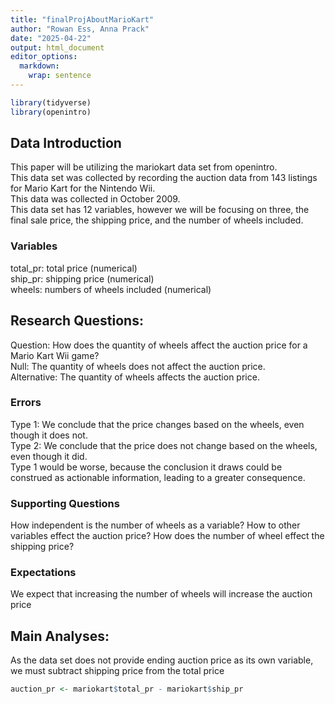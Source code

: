 ```yaml
---
title: "finalProjAboutMarioKart"
author: "Rowan Ess, Anna Prack"
date: "2025-04-22"
output: html_document
editor_options: 
  markdown: 
    wrap: sentence
---
```


```r
library(tidyverse)
library(openintro)
```

## Data Introduction

This paper will be utilizing the mariokart data set from openintro.\
This data set was collected by recording the auction data from 143 listings for Mario Kart for the Nintendo Wii.\
This data was collected in October 2009.\
This data set has 12 variables, however we will be focusing on three, the final sale price, the shipping price, and the number of wheels included.\

### Variables

total_pr: total price (numerical)\
ship_pr: shipping price (numerical)\
wheels: numbers of wheels included (numerical)\

## Research Questions:

Question: How does the quantity of wheels affect the auction price for a Mario Kart Wii game?\
Null: The quantity of wheels does not affect the auction price.\
Alternative: The quantity of wheels affects the auction price.\

### Errors

Type 1: We conclude that the price changes based on the wheels, even though it does not.\
Type 2: We conclude that the price does not change based on the wheels, even though it did.\
Type 1 would be worse, because the conclusion it draws could be construed as actionable information, leading to a greater consequence.\

### Supporting Questions
How independent is the number of wheels as a variable? How to other variables effect the auction price? How does the number of wheel effect the shipping price?

### Expectations
We expect that increasing the number of wheels will increase the auction price

## Main Analyses:

As the data set does not provide ending auction price as its own variable, we must subtract shipping price from the total price

```r
auction_pr <- mariokart$total_pr - mariokart$ship_pr
```
